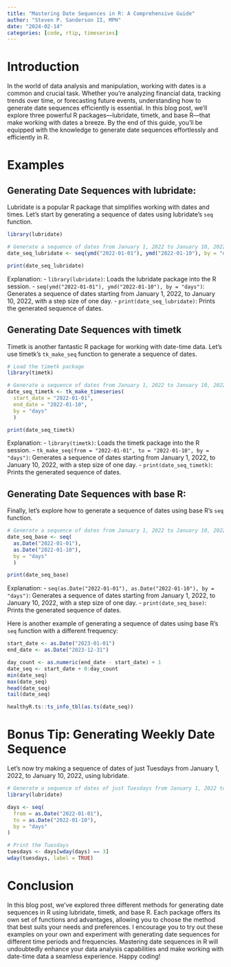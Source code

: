 ```yaml
---
title: "Mastering Date Sequences in R: A Comprehensive Guide"
author: "Steven P. Sanderson II, MPH"
date: "2024-02-14"
categories: [code, rtip, timeseries]
---
```


# Introduction

In the world of data analysis and manipulation, working with dates is a common and crucial task. Whether you're analyzing financial data, tracking trends over time, or forecasting future events, understanding how to generate date sequences efficiently is essential. In this blog post, we'll explore three powerful R packages—lubridate, timetk, and base R—that make working with dates a breeze. By the end of this guide, you'll be equipped with the knowledge to generate date sequences effortlessly and efficiently in R.

# Examples

## Generating Date Sequences with lubridate:

Lubridate is a popular R package that simplifies working with dates and times. Let's start by generating a sequence of dates using lubridate's `seq` function.

```r
library(lubridate)

# Generate a sequence of dates from January 1, 2022 to January 10, 2022
date_seq_lubridate <- seq(ymd("2022-01-01"), ymd("2022-01-10"), by = "days")

print(date_seq_lubridate)
```

Explanation:
- `library(lubridate)`: Loads the lubridate package into the R session.
- `seq(ymd("2022-01-01"), ymd("2022-01-10"), by = "days")`: Generates a sequence of dates starting from January 1, 2022, to January 10, 2022, with a step size of one day.
- `print(date_seq_lubridate)`: Prints the generated sequence of dates.

## Generating Date Sequences with timetk

Timetk is another fantastic R package for working with date-time data. Let's use timetk's `tk_make_seq` function to generate a sequence of dates.

```r
# Load the timetk package
library(timetk)

# Generate a sequence of dates from January 1, 2022 to January 10, 2022
date_seq_timetk <- tk_make_timeseries(
  start_date = "2022-01-01", 
  end_date = "2022-01-10", 
  by = "days"
  )

print(date_seq_timetk)
```

Explanation:
- `library(timetk)`: Loads the timetk package into the R session.
- `tk_make_seq(from = "2022-01-01", to = "2022-01-10", by = "days")`: Generates a sequence of dates starting from January 1, 2022, to January 10, 2022, with a step size of one day.
- `print(date_seq_timetk)`: Prints the generated sequence of dates.

## Generating Date Sequences with base R:

Finally, let's explore how to generate a sequence of dates using base R's `seq` function.

```r
# Generate a sequence of dates from January 1, 2022 to January 10, 2022
date_seq_base <- seq(
  as.Date("2022-01-01"), 
  as.Date("2022-01-10"), 
  by = "days"
  )

print(date_seq_base)
```

Explanation:
- `seq(as.Date("2022-01-01"), as.Date("2022-01-10"), by = "days")`: Generates a sequence of dates starting from January 1, 2022, to January 10, 2022, with a step size of one day.
- `print(date_seq_base)`: Prints the generated sequence of dates.

Here is another example of generating a sequence of dates using base R's `seq` function with a different frequency:

```r
start_date <- as.Date("2023-01-01")
end_date <- as.Date("2023-12-31")

day_count <- as.numeric(end_date - start_date) + 1
date_seq <- start_date + 0:day_count
min(date_seq)
max(date_seq)
head(date_seq)
tail(date_seq)

healthyR.ts::ts_info_tbl(as.ts(date_seq))
```
# Bonus Tip: Generating Weekly Date Sequence

Let's now try making a sequence of dates of just Tuesdays from January 1, 2022, to January 10, 2022, using lubridate.

```r
# Generate a sequence of dates of just Tuesdays from January 1, 2022 to January 10, 2022
library(lubridate)

days <- seq(
  from = as.Date("2022-01-01"),
  to = as.Date("2022-01-10"),
  by = "days"
)

# Print the Tuesdays
tuesdays <- days[wday(days) == 3]
wday(tuesdays, label = TRUE)
```

# Conclusion

In this blog post, we've explored three different methods for generating date sequences in R using lubridate, timetk, and base R. Each package offers its own set of functions and advantages, allowing you to choose the method that best suits your needs and preferences. I encourage you to try out these examples on your own and experiment with generating date sequences for different time periods and frequencies. Mastering date sequences in R will undoubtedly enhance your data analysis capabilities and make working with date-time data a seamless experience. Happy coding!